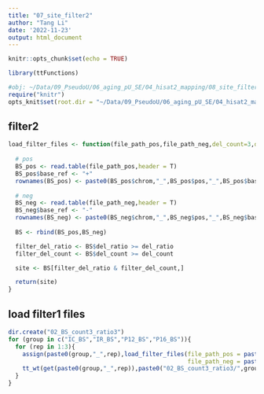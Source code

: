 ```yaml
---
title: "07_site_filter2"
author: "Tang Li"
date: '2022-11-23'
output: html_document
---
```


```r
knitr::opts_chunk$set(echo = TRUE)

library(ttFunctions)

#obj: ~/Data/09_PseudoU/06_aging_pU_SE/04_hisat2_mapping/08_site_filter3/
require("knitr")
opts_knit$set(root.dir = "~/Data/09_PseudoU/06_aging_pU_SE/04_hisat2_mapping/08_site_filter3/")
```

## filter2

```r
load_filter_files <- function(file_path_pos,file_path_neg,del_count=3,del_ratio=0.03){
  
  # pos
  BS_pos <- read.table(file_path_pos,header = T)
  BS_pos$base_ref <- "+"
  rownames(BS_pos) <- paste0(BS_pos$chrom,"_",BS_pos$pos,"_",BS_pos$base_ref)
  
  # neg
  BS_neg <- read.table(file_path_neg,header = T)
  BS_neg$base_ref <- "-"
  rownames(BS_neg) <- paste0(BS_neg$chrom,"_",BS_neg$pos,"_",BS_neg$base_ref)
  
  BS <- rbind(BS_pos,BS_neg)

  filter_del_ratio <- BS$del_ratio >= del_ratio
  filter_del_count <- BS$del_count >= del_count

  site <- BS[filter_del_ratio & filter_del_count,]

  return(site)
}

```

## load filter1 files

```r
dir.create("02_BS_count3_ratio3")
for (group in c("IC_BS","IR_BS","P12_BS","P16_BS")){
  for (rep in 1:3){
    assign(paste0(group,"_",rep),load_filter_files(file_path_pos = paste0("../06_site_filter/01_BS03_input01/",group,"_",rep,"_pos.txt"),
                                                   file_path_neg = paste0("../06_site_filter/01_BS03_input01/",group,"_",rep,"_neg.txt"),del_count = 3,del_ratio = 0.03))
    tt_wt(get(paste0(group,"_",rep)),paste0("02_BS_count3_ratio3/",group,"_",rep,".txt"),row.names = T,col.names = T)
  }
}

```
